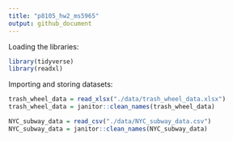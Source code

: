 ```yaml
---
title: "p8105_hw2_ms5965"
output: github_document
---
```


Loading the libraries:

```r
library(tidyverse)
library(readxl)
```

Importing and storing datasets:

```r
trash_wheel_data = read_xlsx("./data/trash_wheel_data.xlsx")
trash_wheel_data = janitor::clean_names(trash_wheel_data)

NYC_subway_data = read_csv("./data/NYC_subway_data.csv")
NYC_subway_data = janitor::clean_names(NYC_subway_data)
```